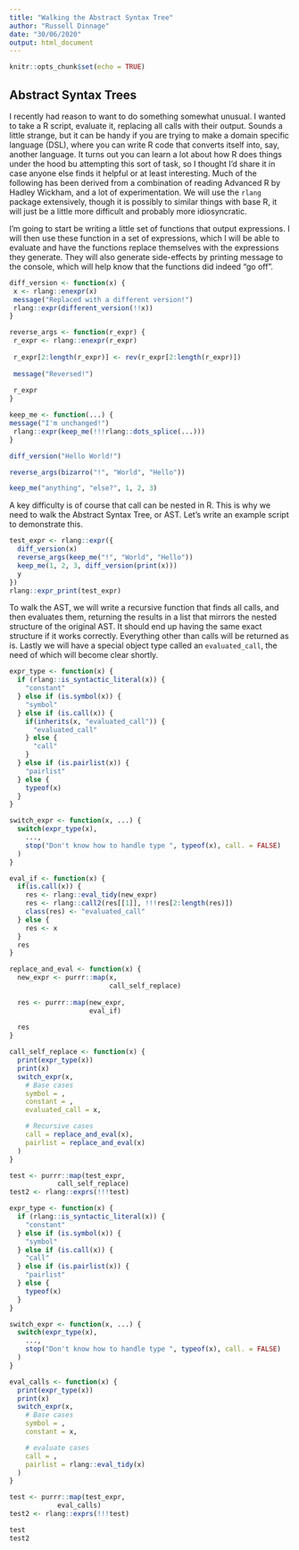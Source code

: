 ```yaml
---
title: "Walking the Abstract Syntax Tree"
author: "Russell Dinnage"
date: "30/06/2020"
output: html_document
---
```


```r
knitr::opts_chunk$set(echo = TRUE)
```

## Abstract Syntax Trees
 
 I recently had reason to want to do something somewhat unusual. I wanted to take a R script, evaluate it, replacing all calls with their output. Sounds a little strange, but it can be handy if you are trying to make a domain specific language (DSL), where you can write R code that converts itself into, say, another language. It turns out you can learn a lot about how R does things under the hood bu attempting this sort of task, so I thought I'd share it in case anyone else finds it helpful or at least interesting. Much of the following has been derived from a combination of reading Advanced R by Hadley Wickham, and a lot of experimentation. We will use the `rlang` package extensively, though it is possibly to similar things with base R, it will just be a little more difficult and probably more idiosyncratic.
 
 I'm going to start be writing a little set of functions that output expressions. I will then use these function in a set of expressions, which I will be able to evaluate and have the functions replace themselves with the expressions they generate. They will also generate side-effects by printing message to the console, which will help know that the functions did indeed "go off".
 
 ```r
 
 diff_version <- function(x) {
  x <- rlang::enexpr(x)
  message("Replaced with a different version!")
  rlang::expr(different_version(!!x))
 }
 
 reverse_args <- function(r_expr) {
  r_expr <- rlang::enexpr(r_expr)
  
  r_expr[2:length(r_expr)] <- rev(r_expr[2:length(r_expr)])
  
  message("Reversed!")
  
  r_expr
 }
 
 keep_me <- function(...) {
 message("I'm unchanged!")
  rlang::expr(keep_me(!!!rlang::dots_splice(...)))
 }
 
 diff_version("Hello World!")
 
 reverse_args(bizarro("!", "World", "Hello"))
 
 keep_me("anything", "else?", 1, 2, 3)
 
```

A key difficulty is of course that call can be nested in R. This is why we need to walk the Abstract Syntax Tree, or AST. Let's write an example script to demonstrate this.

```r

test_expr <- rlang::expr({
  diff_version(x)
  reverse_args(keep_me("!", "World", "Hello"))
  keep_me(1, 2, 3, diff_version(print(x)))
  y
})
rlang::expr_print(test_expr)

```

To walk the AST, we will write a recursive function that finds all calls, and then evaluates them, returning the results in a list that mirrors the nested structure of the original AST. It should end up having the same exact structure if it works correctly. Everything other than calls will be returned as is. Lastly we will have a special object type called an `evaluated_call`, the need of which will become clear shortly.

```r
expr_type <- function(x) {
  if (rlang::is_syntactic_literal(x)) {
    "constant"
  } else if (is.symbol(x)) {
    "symbol"
  } else if (is.call(x)) {
    if(inherits(x, "evaluated_call")) {
      "evaluated_call"
    } else {
      "call"
    }
  } else if (is.pairlist(x)) {
    "pairlist"
  } else {
    typeof(x)
  }
}

switch_expr <- function(x, ...) {
  switch(expr_type(x),
    ...,
    stop("Don't know how to handle type ", typeof(x), call. = FALSE)
  )
}

eval_if <- function(x) {
  if(is.call(x)) {
    res <- rlang::eval_tidy(new_expr)
    res <- rlang::call2(res[[1]], !!!res[2:length(res)])
    class(res) <- "evaluated_call"
  } else {
    res <- x
  }
  res
}

replace_and_eval <- function(x) {
  new_expr <- purrr::map(x,
                         call_self_replace)
  
  res <- purrr::map(new_expr,
                    eval_if)
  
  res
}

call_self_replace <- function(x) {
  print(expr_type(x))
  print(x)
  switch_expr(x,
    # Base cases
    symbol = ,
    constant = ,
    evaluated_call = x,

    # Recursive cases
    call = replace_and_eval(x),
    pairlist = replace_and_eval(x)
  )
}

test <- purrr::map(test_expr,
            call_self_replace)
test2 <- rlang::exprs(!!!test)

```


```r
expr_type <- function(x) {
  if (rlang::is_syntactic_literal(x)) {
    "constant"
  } else if (is.symbol(x)) {
    "symbol"
  } else if (is.call(x)) {
    "call"
  } else if (is.pairlist(x)) {
    "pairlist"
  } else {
    typeof(x)
  }
}

switch_expr <- function(x, ...) {
  switch(expr_type(x),
    ...,
    stop("Don't know how to handle type ", typeof(x), call. = FALSE)
  )
}

eval_calls <- function(x) {
  print(expr_type(x))
  print(x)
  switch_expr(x,
    # Base cases
    symbol = ,
    constant = x,

    # evaluate cases
    call = ,
    pairlist = rlang::eval_tidy(x)
  )
}

test <- purrr::map(test_expr,
            eval_calls)
test2 <- rlang::exprs(!!!test)

test
test2

```

